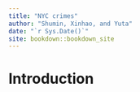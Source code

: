 ```yaml
--- 
title: "NYC crimes"
author: "Shumin, Xinhao, and Yuta"
date: "`r Sys.Date()`"
site: bookdown::bookdown_site
---
```


# Introduction

